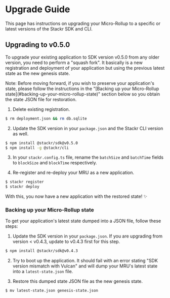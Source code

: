 
# Upgrade Guide

This page has instructions on upgrading your Micro-Rollup to a specific or latest versions of the Stackr SDK and CLI.

## Upgrading to v0.5.0

To upgrade your existing application to SDK version v0.5.0 from any older version, you need to perform a "squash fork". It basically is
a new registration and deployment of your application but using the previous latest state as the new genesis state.

<Callout type="info">
  Note: Before moving forward, if you wish to preserve your application's state,
  please follow the instructions in the "[Backing up your Micro-Rollup
  state](#backing-up-your-micro-rollup-state)" section below so you obtain the
  state JSON file for restoration.
</Callout>

1. Delete existing registration.

```bash
$ rm deployment.json && rm db.sqlite
```

2. Update the SDK version in your `package.json` and the Stackr CLI version as well.

```bash
$ npm install @stackr/sdk@v0.5.0
$ npm install -g @stackr/cli
```

3. In your `stackr.config.ts` file, rename the `batchSize` and `batchTime` fields to `blockSize` and `blockTime` respectively.

4. Re-register and re-deploy your MRU as a new application.

```bash
$ stackr register
$ stackr deploy
```

With this, you now have a new application with the restored state! ✨

### Backing up your Micro-Rollup state

To get your application's latest state dumped into a JSON file, follow these steps:

1. Update the SDK version in your `package.json`. If you are upgrading from version < v0.4.3, update to v0.4.3 first for this step.

```bash
$ npm install @stackr/sdk@v0.4.3
```

2. Try to boot up the application. It should fail with an error stating "SDK version mismatch with Vulcan" and will dump your MRU's latest state into a `latest-state.json` file.

3. Restore this dumped state JSON file as the new genesis state.

```bash
$ mv latest-state.json genesis-state.json
```
